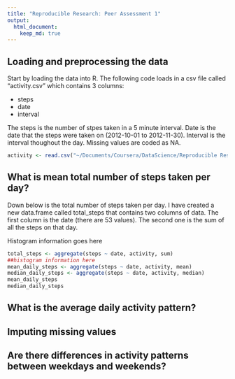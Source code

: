```yaml
---
title: "Reproducible Research: Peer Assessment 1"
output: 
  html_document:
    keep_md: true
---
```



## Loading and preprocessing the data
Start by loading the data into R.  The following code loads in a csv file called "activity.csv" which contains 3 columns:

- steps
- date
- interval

The steps is the number of stpes taken in a 5 minute interval.  Date is the date that the steps were taken on (2012-10-01 to 2012-11-30).  Interval is the interval thoughout the day.  Missing values are coded as NA.

```r
activity <- read.csv("~/Documents/Coursera/DataScience/Reproducible Research/RepData_PeerAssessment1/activity.csv")
```


## What is mean total number of steps taken per day?

Down below is the total number of steps taken per day.  I have created a new data.frame called total_steps that contains two columns of data.  The first column is the date (there are 53 values).  The second one is the sum of all the steps on that day.

Histogram information goes here



```r
total_steps <- aggregate(steps ~ date, activity, sum)
##histogram information here
mean_daily_steps <- aggregate(steps ~ date, activity, mean)
median_daily_steps <- aggregate(steps ~ date, activity, median)
mean_daily_steps
median_daily_steps
```




## What is the average daily activity pattern?



## Imputing missing values



## Are there differences in activity patterns between weekdays and weekends?
